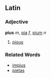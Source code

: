 ==Latin==
===Adjective===
'''pius''' ''m'', [[pia]] ''f'', [[pium]] ''n''

#[[pious]]
===Related Words===
*[[impius]]
*[[pietas]]